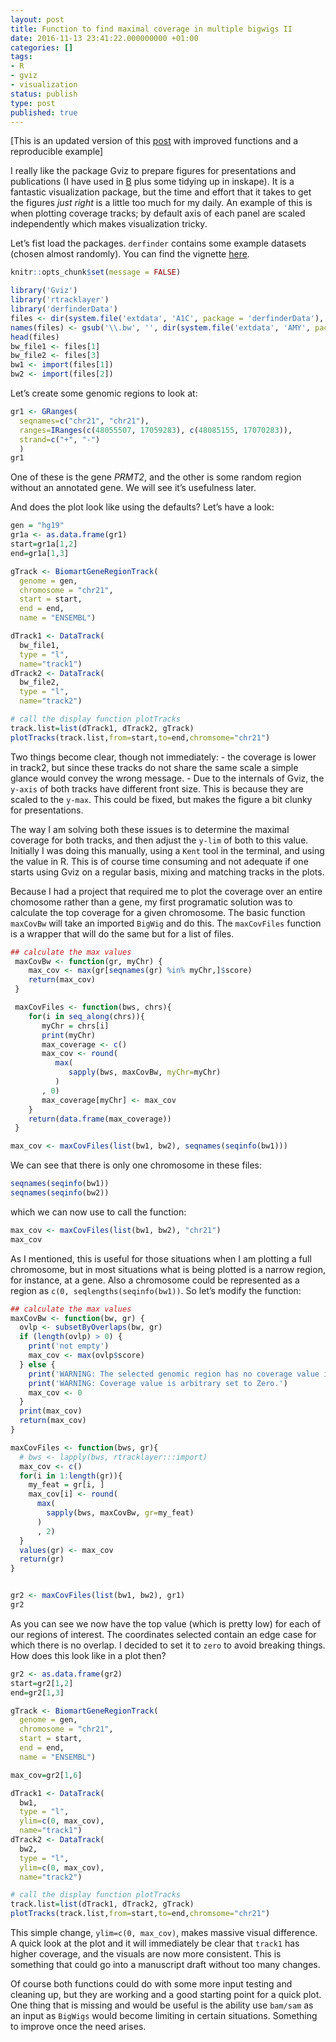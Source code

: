 ```yaml
---
layout: post
title: Function to find maximal coverage in multiple bigwigs II
date: 2016-11-13 23:41:22.000000000 +01:00
categories: []
tags:
- R
- gviz
- visualization
status: publish
type: post
published: true
---
```


[This is an updated version of this [post](http://adomingues.github.io/2016/11/08/max-coverage-in-bigwigs/) with improved functions and a reproducible example]

I really like the package Gviz to prepare figures for presentations and publications (I have used in [B](http://d2ni3bh4dzb2ig.cloudfront.net/content/embojnl/early/2014/12/18/embj.201490061/F4.large.jpg?width=800&height=600&carousel=1) plus some tidying up in inskape). It is a fantastic visualization package, but the time and effort that it takes to get the figures *just right* is a little too much for my daily. An example of this is when plotting coverage tracks; by default axis of each panel are scaled independently which makes visualization tricky. 

Let's fist load the packages. `derfinder` contains some example datasets (chosen almost randomly). You can find the vignette [here](http://bioconductor.org/packages/release/bioc/html/derfinderPlot.html).

```r
knitr::opts_chunk$set(message = FALSE)
```

```r
library('Gviz')
library('rtracklayer')
library('derfinderData')
files <- dir(system.file('extdata', 'A1C', package = 'derfinderData'),  full.names = TRUE)
names(files) <- gsub('\\.bw', '', dir(system.file('extdata', 'AMY', package = 'derfinderData')))
head(files)
bw_file1 <- files[1]
bw_file2 <- files[3]
bw1 <- import(files[1])
bw2 <- import(files[2])
```

Let's create some genomic regions to look at:

```r
gr1 <- GRanges(
  seqnames=c("chr21", "chr21"),
  ranges=IRanges(c(48055507, 17059283), c(48085155, 17070283)),
  strand=c("+", "-")
  )
gr1
```

One of these is the gene _PRMT2_, and the other is some random region without an annotated gene. We will see it's usefulness later.

And does the plot look like using the defaults? Let's have a look:


```r
gen = "hg19"
gr1a <- as.data.frame(gr1)
start=gr1a[1,2]
end=gr1a[1,3]

gTrack <- BiomartGeneRegionTrack(
  genome = gen,
  chromosome = "chr21",
  start = start,
  end = end,
  name = "ENSEMBL")

dTrack1 <- DataTrack(
  bw_file1,
  type = "l",
  name="track1")
dTrack2 <- DataTrack(
  bw_file2,
  type = "l",
  name="track2")

# call the display function plotTracks
track.list=list(dTrack1, dTrack2, gTrack)
plotTracks(track.list,from=start,to=end,chromsome="chr21")
```

Two things become clear, though not immediately:
- the coverage is lower in track2, but since these tracks do not share the same scale a simple glance would convey the wrong message.
- Due to the internals of Gviz, the `y-axis` of both tracks have different front size. This is because they are scaled to the `y-max`. This could be fixed, but makes the figure a bit clunky for presentations.

The way I am solving both these issues is to determine the maximal coverage for both tracks, and then adjust the `y-lim` of both to this value. Initially I was doing this manually, using a `Kent` tool in the terminal, and using the value in R. This is of course time consuming and not adequate if one starts using Gviz on a regular basis, mixing and matching tracks in the plots. 

Because I had a project that required me to plot the coverage over an entire chomosome rather than a gene, my first programatic solution was to calculate the top coverage for a given chromosome. The basic function `maxCovBw` will take an imported `BigWig` and do this. The `maxCovFiles` function is a wrapper that will do the same but for a list of files. 

```r
## calculate the max values
 maxCovBw <- function(gr, myChr) {
    max_cov <- max(gr[seqnames(gr) %in% myChr,]$score)
    return(max_cov)
 }

 maxCovFiles <- function(bws, chrs){
    for(i in seq_along(chrs)){
       myChr = chrs[i]
       print(myChr)
       max_coverage <- c()
       max_cov <- round(
          max(
             sapply(bws, maxCovBw, myChr=myChr)
          )
       , 0)
       max_coverage[myChr] <- max_cov 
    }
    return(data.frame(max_coverage))
 }

max_cov <- maxCovFiles(list(bw1, bw2), seqnames(seqinfo(bw1)))

```
We can see that there is only one chromosome in these files:

```r
seqnames(seqinfo(bw1))
seqnames(seqinfo(bw2))
```
which we can now use to call the function:

```r
max_cov <- maxCovFiles(list(bw1, bw2), "chr21")
max_cov
```

As I mentioned, this is useful for those situations when I am plotting a full chromosome, but in most situations what is being plotted is a narrow region, for instance, at a gene. Also a chromosome could be represented as a region as `c(0, seqlengths(seqinfo(bw1))`. So let's modify the function:


```r
## calculate the max values
maxCovBw <- function(bw, gr) {
  ovlp <- subsetByOverlaps(bw, gr)
  if (length(ovlp) > 0) {
    print('not empty')
    max_cov <- max(ovlp$score)
  } else {
    print('WARNING: The selected genomic region has no coverage value in the BigWig')
    print('WARNING: Coverage value is arbitrary set to Zero.')
    max_cov <- 0 
  }
  print(max_cov)
  return(max_cov)
}

maxCovFiles <- function(bws, gr){
  # bws <- lapply(bws, rtracklayer:::import)
  max_cov <- c()
  for(i in 1:length(gr)){
    my_feat = gr[i, ]
    max_cov[i] <- round(
      max(
        sapply(bws, maxCovBw, gr=my_feat)
      )
      , 2)
  }
  values(gr) <- max_cov 
  return(gr)
}


gr2 <- maxCovFiles(list(bw1, bw2), gr1)
gr2
```

As you can see we now have the top value (which is pretty low) for each of our regions of interest. The coordinates selected contain an edge case for which there is no overlap. I decided to set it to `zero` to avoid breaking things. How does this look like in a plot then?


```r
gr2 <- as.data.frame(gr2)
start=gr2[1,2]
end=gr2[1,3]

gTrack <- BiomartGeneRegionTrack(
  genome = gen,
  chromosome = "chr21",
  start = start,
  end = end,
  name = "ENSEMBL")

max_cov=gr2[1,6]

dTrack1 <- DataTrack(
  bw1,
  type = "l",
  ylim=c(0, max_cov),
  name="track1")
dTrack2 <- DataTrack(
  bw2,
  type = "l",
  ylim=c(0, max_cov),
  name="track2")

# call the display function plotTracks
track.list=list(dTrack1, dTrack2, gTrack)
plotTracks(track.list,from=start,to=end,chromsome="chr21")
```

This simple change, `ylim=c(0, max_cov)`, makes massive visual difference. A quick look at the plot and it will immediately be clear that `track1` has higher coverage, and the visuals are now more consistent. This is something that could go into a manuscript draft without too many changes.

Of course both functions could do with some more input testing and cleaning up, but they are working and a good starting point for a quick plot. One thing that is missing and would be useful is the ability use `bam/sam` as an input as `BigWigs` would become limiting in certain situations. Something to improve once the need arises.   

